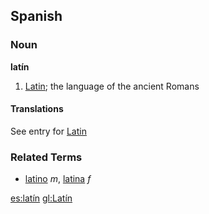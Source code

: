 ==Spanish==
===Noun===
'''latín'''

# [[Latin]]; the language of the ancient Romans

====Translations====
See entry for [[Latin]]

===Related Terms===
*[[latino]] ''m'', [[latina]] ''f''

[[es:latín]]
[[gl:Latín]]